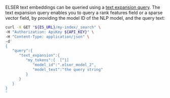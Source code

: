 


ELSER text embeddings can be queried using a 
[text expansion query](((ref))/query-dsl-text-expansion-query.html). The text expansion 
query enables you to query a rank features field or a sparse vector field, by 
providing the model ID of the NLP model, and the query text:

```bash
curl -X GET "${ES_URL}/my-index/_search" \
-H "Authorization: ApiKey ${API_KEY}" \
-H "Content-Type: application/json" \
-d'
{
   "query":{
      "text_expansion":{
         "my_tokens":{  [^1]
            "model_id":".elser_model_2",
            "model_text":"the query string"
         }
      }
   }
}
'
```
[^1]: The field of type `sparse_vector`.

